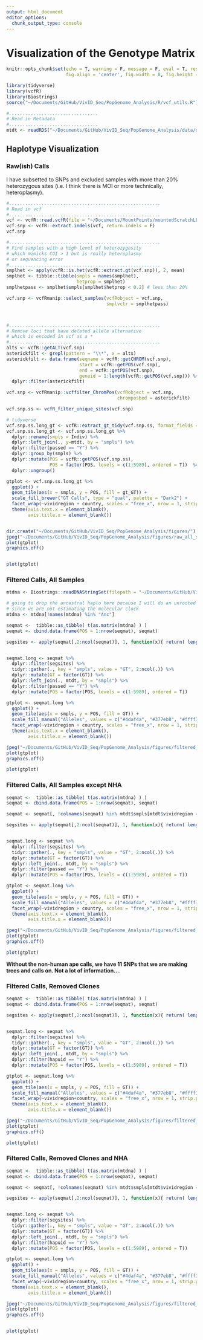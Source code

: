 ```yaml
---
output: html_document
editor_options: 
  chunk_output_type: console
---
```


# Visualization of the Genotype Matrix
```r
knitr::opts_chunk$set(echo = T, warning = F, message = F, eval = T, results = 'hide',
                      fig.align = 'center', fig.width = 8, fig.height = 8)
```

```r

library(tidyverse)
library(vcfR)
library(Biostrings)
source("~/Documents/GitHub/VivID_Seq/PopGenome_Analysis/R/vcf_utils.R")

```

```r
#.................................
# Read in Metadata
#.................................
mtdt <- readRDS("~/Documents/GitHub/VivID_Seq/PopGenome_Analysis/data/derived_data/mtdt.RDS")
```




## Haplotype Visualization

### Raw(ish) Calls
I have subsetted to SNPs and excluded samples with more than 20% heterozygous sites (i.e. I think there is MOI or more technically, heteroplasmy). 
```r
#........................................................
# Read in vcf
#........................................................
vcf <- vcfR::read.vcfR(file = "~/Documents/MountPoints/mountedScratchLL/Projects/VivID_Seq/vcfs_hardfilt_variants/passed.joint.vcf.gz")
vcf.snp <- vcfR::extract.indels(vcf, return.indels = F)
vcf.snp

#........................................................
# Find samples with a high level of heterozygosity
# which mimicks COI > 1 but is really heteroplasmy
# or sequencing error
#........................................................
smplhet <- apply(vcfR::is.het(vcfR::extract.gt(vcf.snp)), 2, mean)
smplhet <- tibble::tibble(smpls = names(smplhet),
                          hetprop = smplhet)
smplhetpass <- smplhet$smpls[smplhet$hetprop < 0.2] # less than 20%

vcf.snp <- vcfRmanip::select_samples(vcfRobject = vcf.snp,
                                     smplvctr = smplhetpass)



#........................................................
# Remove loci that have deleted allele alternative
# which is encoded in vcf as a *
#........................................................
alts <- vcfR::getALT(vcf.snp)
asterickfilt <- grepl(pattern = "\\*", x = alts)
asterickfilt <- data.frame(seqname = vcfR::getCHROM(vcf.snp),
                           start = vcfR::getPOS(vcf.snp),
                           end = vcfR::getPOS(vcf.snp),
                           geneid = 1:length(vcfR::getPOS(vcf.snp))) %>%
  dplyr::filter(asterickfilt)

vcf.snp <- vcfRmanip::vcffilter_ChromPos(vcfRobject = vcf.snp,
                                         chromposbed = asterickfilt)

vcf.snp.ss <- vcfR_filter_unique_sites(vcf.snp)

# tidyverse 
vcf.snp.ss.long_gt <- vcfR::extract_gt_tidy(vcf.snp.ss, format_fields = "GT")
vcf.snp.ss.long_gt <- vcf.snp.ss.long_gt %>% 
  dplyr::rename(smpls = Indiv) %>% 
  dplyr::left_join(., y=mtdt, by = "smpls") %>% 
  dplyr::filter(passed == "Y") %>% 
  dplyr::group_by(smpls) %>% 
  dplyr::mutate(POS = vcfR::getPOS(vcf.snp.ss),
                POS = factor(POS, levels = c(1:5989), ordered = T))  %>% 
  dplyr::ungroup()

gtplot <- vcf.snp.ss.long_gt %>% 
  ggplot() + 
  geom_tile(aes(x = smpls, y = POS, fill = gt_GT)) + 
  scale_fill_brewer("GT Calls", type = "qual", palette = "Dark2") +
  facet_wrap(~vividregion + country, scales = "free_x", nrow = 1, strip.position = "top") +
  theme(axis.text.x = element_blank(),
        axis.title.x = element_blank())


dir.create("~/Documents/GitHub/VivID_Seq/PopGenome_Analysis/figures/")
jpeg("~/Documents/GitHub/VivID_Seq/PopGenome_Analysis/figures/raw_all_samples_gtplot.jpg", height = 8, width = 11, units = "in", res = 500)
plot(gtplot)
graphics.off()



```


```r
plot(gtplot)

```


### Filtered Calls, All Samples
```r

mtdna <- Biostrings::readDNAStringSet(filepath = "~/Documents/GitHub/VivID_Seq/PopGenome_Analysis/data/fasta/mtdna_anc.fa")

# going to drop the ancestral haplo here because I will do an unrooted tree
# since we are not estimating the molecular clock
mtdna <- mtdna[!names(mtdna) %in% "Anc"]

seqmat <-  tibble::as_tibble( t(as.matrix(mtdna) ) )
seqmat <- cbind.data.frame(POS = 1:nrow(seqmat), seqmat)

segsites <- apply(seqmat[,2:ncol(seqmat)], 1, function(x){ return( length(unique(x)) > 1 ) })


seqmat.long <- seqmat %>% 
  dplyr::filter(segsites) %>% 
  tidyr::gather(., key = "smpls", value = "GT", 2:ncol(.)) %>% 
  dplyr::mutate(GT = factor(GT)) %>% 
  dplyr::left_join(., mtdt, by = "smpls") %>% 
  dplyr::filter(passed == "Y") %>% 
  dplyr::mutate(POS = factor(POS, levels = c(1:5989), ordered = T)) 

gtplot <- seqmat.long %>% 
  ggplot() + 
  geom_tile(aes(x = smpls, y = POS, fill = GT)) + 
  scale_fill_manual("Alleles", values = c("#4daf4a", "#377eb8", "#ffff33", "#e41a1c")) +
  facet_wrap(~vividregion + country, scales = "free_x", nrow = 1, strip.position = "top") +
  theme(axis.text.x = element_blank(),
        axis.title.x = element_blank())

jpeg("~/Documents/GitHub/VivID_Seq/PopGenome_Analysis/figures/filtered_all_samples_gtplot.jpg", height = 8, width = 11, units = "in", res = 500)
plot(gtplot)
graphics.off()

```
```r
plot(gtplot)

```

### Filtered Calls, All Samples except NHA
```r


seqmat <-  tibble::as_tibble( t(as.matrix(mtdna) ) )
seqmat <- cbind.data.frame(POS = 1:nrow(seqmat), seqmat)

seqmat <- seqmat[, !colnames(seqmat) %in% mtdt$smpls[mtdt$vividregion == "NHA"]]

segsites <- apply(seqmat[,2:ncol(seqmat)], 1, function(x){ return( length(unique(x)) > 1 ) })


seqmat.long <- seqmat %>% 
  dplyr::filter(segsites) %>% 
  tidyr::gather(., key = "smpls", value = "GT", 2:ncol(.)) %>% 
  dplyr::mutate(GT = factor(GT)) %>% 
  dplyr::left_join(., mtdt, by = "smpls") %>% 
  dplyr::filter(passed == "Y") %>% 
  dplyr::mutate(POS = factor(POS, levels = c(1:5989), ordered = T)) 

gtplot <- seqmat.long %>% 
  ggplot() + 
  geom_tile(aes(x = smpls, y = POS, fill = GT)) + 
  scale_fill_manual("Alleles", values = c("#4daf4a", "#377eb8", "#ffff33", "#e41a1c")) +
  facet_wrap(~vividregion + country, scales = "free_x", nrow = 1, strip.position = "top") +
  theme(axis.text.x = element_blank(),
        axis.title.x = element_blank())

jpeg("~/Documents/GitHub/VivID_Seq/PopGenome_Analysis/figures/filtered_noape_samples_gtplot.jpg", height = 8, width = 11, units = "in", res = 500)
plot(gtplot)
graphics.off()

```
```r
plot(gtplot)

```
**Without the non-human ape calls, we have 11 SNPs that we are making trees and calls on. Not a lot of information...**.


### Filtered Calls, Removed Clones 
```r

seqmat <-  tibble::as_tibble( t(as.matrix(mtdna) ) )
seqmat <- cbind.data.frame(POS = 1:nrow(seqmat), seqmat)

segsites <- apply(seqmat[,2:ncol(seqmat)], 1, function(x){ return( length(unique(x)) > 1 ) })


seqmat.long <- seqmat %>% 
  dplyr::filter(segsites) %>% 
  tidyr::gather(., key = "smpls", value = "GT", 2:ncol(.)) %>% 
  dplyr::mutate(GT = factor(GT)) %>% 
  dplyr::left_join(., mtdt, by = "smpls") %>% 
  dplyr::filter(hapuid == "Y") %>% 
  dplyr::mutate(POS = factor(POS, levels = c(1:5989), ordered = T)) 

gtplot <- seqmat.long %>% 
  ggplot() + 
  geom_tile(aes(x = smpls, y = POS, fill = GT)) + 
  scale_fill_manual("Alleles", values = c("#4daf4a", "#377eb8", "#ffff33", "#e41a1c")) +
  facet_wrap(~vividregion+country, scales = "free_x", nrow = 1, strip.position = "top") +
  theme(axis.text.x = element_blank(),
        axis.title.x = element_blank())

jpeg("~/Documents/GitHub/VivID_Seq/PopGenome_Analysis/figures/filtered_noclones_samples_gtplot.jpg", height = 8, width = 11, units = "in", res = 500)
plot(gtplot)
graphics.off()

```

```r

plot(gtplot)

```



### Filtered Calls, Removed Clones and NHA
```r

seqmat <-  tibble::as_tibble( t(as.matrix(mtdna) ) )
seqmat <- cbind.data.frame(POS = 1:nrow(seqmat), seqmat)

seqmat <- seqmat[, !colnames(seqmat) %in% mtdt$smpls[mtdt$vividregion == "NHA"]]

segsites <- apply(seqmat[,2:ncol(seqmat)], 1, function(x){ return( length(unique(x)) > 1 ) })


seqmat.long <- seqmat %>% 
  dplyr::filter(segsites) %>% 
  tidyr::gather(., key = "smpls", value = "GT", 2:ncol(.)) %>% 
  dplyr::mutate(GT = factor(GT)) %>% 
  dplyr::left_join(., mtdt, by = "smpls") %>% 
  dplyr::filter(hapuid == "Y") %>% 
  dplyr::mutate(POS = factor(POS, levels = c(1:5989), ordered = T)) 

gtplot <- seqmat.long %>% 
  ggplot() + 
  geom_tile(aes(x = smpls, y = POS, fill = GT)) + 
  scale_fill_manual("Alleles", values = c("#4daf4a", "#377eb8", "#ffff33", "#e41a1c")) +
  facet_wrap(~vividregion+country, scales = "free_x", nrow = 1, strip.position = "top") +
  theme(axis.text.x = element_blank(),
        axis.title.x = element_blank())

jpeg("~/Documents/GitHub/VivID_Seq/PopGenome_Analysis/figures/filtered_noclones_nonha_samples_gtplot.jpg", height = 8, width = 11, units = "in", res = 500)
plot(gtplot)
graphics.off()



```

```r

plot(gtplot)

```
